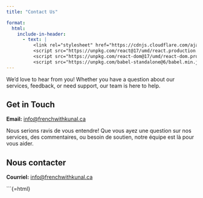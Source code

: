 ```yaml
---
title: "Contact Us"

format:
  html:
    include-in-header:
      - text: |
          <link rel="stylesheet" href="https://cdnjs.cloudflare.com/ajax/libs/font-awesome/6.0.0/css/all.min.css">
          <script src="https://unpkg.com/react@17/umd/react.production.min.js"></script>
          <script src="https://unpkg.com/react-dom@17/umd/react-dom.production.min.js"></script>
          <script src="https://unpkg.com/babel-standalone@6/babel.min.js"></script>
---
```


:::: {.content-visible when-profile="english"}
We'd love to hear from you! Whether you have a question about our services, feedback, or need support, our team is here to help.

## Get in Touch

**Email:** [info\@frenchwithkunal.ca](mailto:info@frenchwithkunal.ca)

::: {#contact-form-root}
:::

<!-- React Contact Form Will Render Here -->
::::

:::: {.content-visible when-profile="french"}
Nous serions ravis de vous entendre! Que vous ayez une question sur nos services, des commentaires, ou besoin de soutien, notre équipe est là pour vous aider.

## Nous contacter

**Courriel:** [info\@frenchwithkunal.ca](mailto:info@frenchwithkunal.ca)

::: {#contact-form-root}
:::

<!-- React Contact Form Will Render Here Too -->
::::

\`\`\`{=html}

```{=html}
<script type="text/babel">

const ContactForm = () => {
  const { useState } = React;
  const [name, setName] = useState("");
  const [email, setEmail] = useState("");
  const [message, setMessage] = useState("");
  const [isSubmitting, setIsSubmitting] = useState(false);
  const [feedback, setFeedback] = useState("");

  const handleSubmit = async (e) => {
    e.preventDefault();
    setIsSubmitting(true);
    setFeedback("");

    try {
      const response = await fetch("https://frenchwithkunal-cdf6ea3f88ce.herokuapp.com/api/v1/responses/create-response", { 
        method: "POST",
        headers: {
          "Content-Type": "application/json",
        },
        body: JSON.stringify({ name, email, message }),
      });

      if (!response.ok) {
        throw new Error("Failed to send message.");
      }

      setFeedback("Your message has been sent successfully!");
      setName("");
      setEmail("");
      setMessage("");
    } catch (error) {
      console.error(error);
      setFeedback("There was an error sending your message. Please try again later.");
    } finally {
      setIsSubmitting(false);
    }
  };

  return (
    <div className="container mt-4">
      <h3>Send Us a Message</h3>
      {feedback && <div className="alert alert-info">{feedback}</div>}
      <form onSubmit={handleSubmit}>
        <div className="mb-3">
          <label className="form-label">Name</label>
          <input 
            type="text" 
            className="form-control" 
            value={name} 
            onChange={(e) => setName(e.target.value)}
            required 
          />
        </div>

        <div className="mb-3">
          <label className="form-label">Email</label>
          <input 
            type="email" 
            className="form-control" 
            value={email} 
            onChange={(e) => setEmail(e.target.value)}
            required 
          />
        </div>

        <div className="mb-3">
          <label className="form-label">Message</label>
          <textarea 
            className="form-control" 
            rows="4"
            value={message}
            onChange={(e) => setMessage(e.target.value)}
            required
          ></textarea>
        </div>

        <button type="submit" className="btn btn-primary" disabled={isSubmitting}>
          {isSubmitting ? "Sending..." : "Send Message"}
        </button>
      </form>
    </div>
  );
};

ReactDOM.render(
  <ContactForm />,
  document.getElementById('contact-form-root')
);
</script>
```